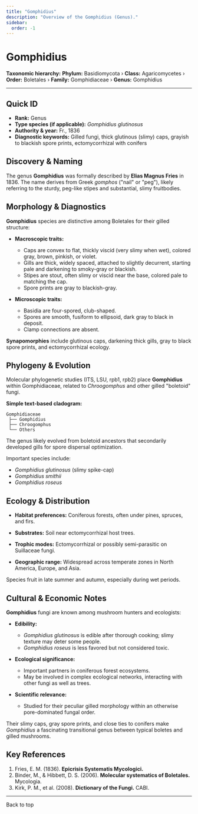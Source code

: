 ```yaml
---
title: "Gomphidius"
description: "Overview of the Gomphidius (Genus)."
sidebar:
  order: -1
---
```



# Gomphidius <Badge variant="note" text="Genus" />

**Taxonomic hierarchy:** **Phylum:** Basidiomycota › **Class:** Agaricomycetes › **Order:** Boletales › **Family:** Gomphidiaceae › **Genus:** Gomphidius

---

## Quick ID
* **Rank:** Genus  
* **Type species (if applicable):** _Gomphidius glutinosus_  
* **Authority & year:** Fr., 1836  
* **Diagnostic keywords:** Gilled fungi, thick glutinous (slimy) caps, grayish to blackish spore prints, ectomycorrhizal with conifers  

## Discovery & Naming
The genus **Gomphidius** was formally described by **Elias Magnus Fries** in 1836. The name derives from Greek _gomphos_ ("nail" or "peg"), likely referring to the sturdy, peg-like stipes and substantial, slimy fruitbodies.

## Morphology & Diagnostics
**Gomphidius** species are distinctive among Boletales for their gilled structure:

- **Macroscopic traits:**
  - Caps are convex to flat, thickly viscid (very slimy when wet), colored gray, brown, pinkish, or violet.
  - Gills are thick, widely spaced, attached to slightly decurrent, starting pale and darkening to smoky-gray or blackish.
  - Stipes are stout, often slimy or viscid near the base, colored pale to matching the cap.
  - Spore prints are gray to blackish-gray.

- **Microscopic traits:**
  - Basidia are four-spored, club-shaped.
  - Spores are smooth, fusiform to ellipsoid, dark gray to black in deposit.
  - Clamp connections are absent.

**Synapomorphies** include glutinous caps, darkening thick gills, gray to black spore prints, and ectomycorrhizal ecology.

## Phylogeny & Evolution
Molecular phylogenetic studies (ITS, LSU, rpb1, rpb2) place **Gomphidius** within Gomphidiaceae, related to _Chroogomphus_ and other gilled "boletoid" fungi.

**Simple text-based cladogram:**
```
Gomphidiaceae
 ├── Gomphidius
 ├── Chroogomphus
 └── Others
```
The genus likely evolved from boletoid ancestors that secondarily developed gills for spore dispersal optimization.

Important species include:

- _Gomphidius glutinosus_ (slimy spike-cap)
- _Gomphidius smithii_
- _Gomphidius roseus_

## Ecology & Distribution
- **Habitat preferences:** Coniferous forests, often under pines, spruces, and firs.
- **Substrates:** Soil near ectomycorrhizal host trees.
- **Trophic modes:** Ectomycorrhizal or possibly semi-parasitic on Suillaceae fungi.

- **Geographic range:** Widespread across temperate zones in North America, Europe, and Asia.

Species fruit in late summer and autumn, especially during wet periods.

## Cultural & Economic Notes
**Gomphidius** fungi are known among mushroom hunters and ecologists:

- **Edibility:**
  - _Gomphidius glutinosus_ is edible after thorough cooking; slimy texture may deter some people.
  - _Gomphidius roseus_ is less favored but not considered toxic.

- **Ecological significance:**
  - Important partners in coniferous forest ecosystems.
  - May be involved in complex ecological networks, interacting with other fungi as well as trees.

- **Scientific relevance:**
  - Studied for their peculiar gilled morphology within an otherwise pore-dominated fungal order.

Their slimy caps, gray spore prints, and close ties to conifers make _Gomphidius_ a fascinating transitional genus between typical boletes and gilled mushrooms.

## Key References
1. Fries, E. M. (1836). **Epicrisis Systematis Mycologici.**  
2. Binder, M., & Hibbett, D. S. (2006). **Molecular systematics of Boletales.** Mycologia.  
3. Kirk, P. M., et al. (2008). **Dictionary of the Fungi.** CABI.  

---

<LinkButton href="#top" variant="minimal" icon="arrow-up">
  Back to top
</LinkButton>
